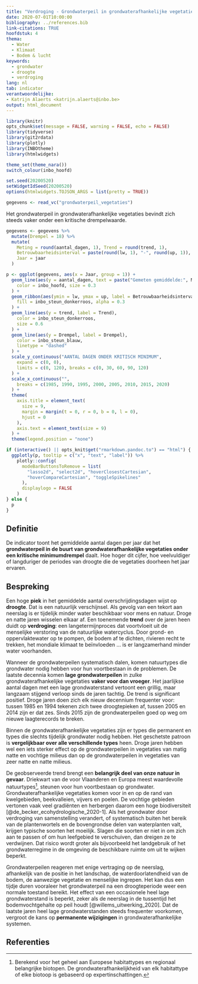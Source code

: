 ```yaml
---
title: "Verdroging - Grondwaterpeil in grondwaterafhankelijke vegetaties"
date: 2020-07-01T10:00:00
bibliography: ../references.bib
link-citations: TRUE
hoofdstuk: 4
thema:
  - Water
  - Klimaat
  - Bodem & lucht
keywords:
  - grondwater
  - droogte
  - verdroging
lang: nl
tab: indicator
verantwoordelijke:
- Katrijn Alaerts <katrijn.alaerts@inbo.be>
output: html_document
---
```


```r
library(knitr)
opts_chunk$set(message = FALSE, warning = FALSE, echo = FALSE)
library(tidyverse)
library(git2rdata)
library(plotly)
library(INBOtheme)
library(htmlwidgets)

theme_set(theme_nara())
switch_colour(inbo_hoofd)

set.seed(20200520)
setWidgetIdSeed(20200520)
options(htmlwidgets.TOJSON_ARGS = list(pretty = TRUE))
```

```r
gegevens <- read_vc("grondwaterpeil_vegetaties")
```
Het grondwaterpeil in grondwaterafhankelijke vegetaties bevindt zich steeds vaker onder een kritische drempelwaarde.

```r

gegevens <- gegevens %>%
  mutate(Drempel = 18) %>%
  mutate(
    Meting = round(aantal_dagen, 1), Trend = round(trend, 1),
    Betrouwbaarheidsinterval = paste(round(lw, 1), "-", round(up, 1)),
    Jaar = jaar
  )

p <- ggplot(gegevens, aes(x = Jaar, group = 1)) +
  geom_line(aes(y = aantal_dagen, text = paste("Gemeten gemiddelde:", Meting)),
    color = inbo_hoofd, size = 0.3
  ) +
  geom_ribbon(aes(ymin = lw, ymax = up, label = Betrouwbaarheidsinterval),
    fill = inbo_steun_donkerroos, alpha = 0.3
  ) +
  geom_line(aes(y = trend, label = Trend),
    color = inbo_steun_donkerroos,
    size = 0.6
  ) +
  geom_line(aes(y = Drempel, label = Drempel),
    color = inbo_steun_blauw,
    linetype = "dashed"
  ) +
  scale_y_continuous("AANTAL DAGEN ONDER KRITISCH MINIMUM",
    expand = c(0, 0),
    limits = c(0, 120), breaks = c(0, 30, 60, 90, 120)
  ) +
  scale_x_continuous("",
    breaks = c(1985, 1990, 1995, 2000, 2005, 2010, 2015, 2020)
  ) +
  theme(
    axis.title = element_text(
      size = 9,
      margin = margin(t = 0, r = 0, b = 0, l = 0),
      hjust = 0
    ),
    axis.text = element_text(size = 9)
  ) +
  theme(legend.position = "none")

if (interactive() || opts_knit$get("rmarkdown.pandoc.to") == "html") {
  ggplotly(p, tooltip = c("x", "text", "label")) %>%
    plotly::config(
      modeBarButtonsToRemove = list(
        "lasso2d", "select2d", "hoverClosestCartesian",
        "hoverCompareCartesian", "toggleSpikelines"
      ),
      displaylogo = FALSE
    )
} else {
  p
}
```

## Definitie
De indicator toont het gemiddelde aantal dagen per jaar dat het **grondwaterpeil in de buurt van grondwaterafhankelijke vegetaties onder een kritische minimumdrempel** daalt. Hoe hoger dit cijfer, hoe veelvuldiger of langduriger de periodes van droogte die de vegetaties doorheen het jaar ervaren. 

## Bespreking
Een hoge **piek** in het gemiddelde aantal overschrijdingsdagen wijst op **droogte**. 
Dat is een natuurlijk verschijnsel. 
Als gevolg van een tekort aan neerslag is er tijdelijk minder water beschikbaar voor mens en natuur. 
Droge en natte jaren wisselen elkaar af. 
Een toenemende **trend** over de jaren heen duidt op **verdroging**: een langetermijnproces dat voortvloeit uit de menselijke verstoring van de natuurlijke watercyclus. 
Door grond- en oppervlaktewater op te pompen, de bodem af te dichten, rivieren recht te trekken, het mondiale klimaat te beïnvloeden … is er langzamerhand minder water voorhanden.

Wanneer de grondwaterpeilen systematisch dalen, komen natuurtypes die grondwater nodig hebben voor hun voortbestaan in de problemen. 
De laatste decennia komen **lage grondwaterpeilen** in zulke grondwaterafhankelijke vegetaties **vaker voor dan vroeger**. 
Het jaarlijkse aantal dagen met een lage grondwaterstand vertoont een grillig, maar langzaam stijgend verloop sinds de jaren tachtig. 
De trend is significant positief. 
Droge jaren doen zich elk nieuw decennium frequenter voor: tussen 1985 en 1994 tekenen zich twee droogtepieken af, tussen 2005 en 2014 zijn er dat zes. 
Sinds 2015 zijn de grondwaterpeilen goed op weg om nieuwe laagterecords te breken.

Binnen de grondwaterafhankelijke vegetaties zijn er types die permanent en types die slechts tijdelijk grondwater nodig hebben. 
Het geschetste patroon is **vergelijkbaar over alle verschillende types** heen. 
Droge jaren hebben wel een iets sterker effect op de grondwaterpeilen in vegetaties van matig natte en vochtige milieus dan op de grondwaterpeilen in vegetaties van zeer natte en natte milieus. 

De geobserveerde trend brengt een **belangrijk deel van onze natuur in gevaar**. 
Driekwart van de voor Vlaanderen en Europa meest waardevolle natuurtypes^[Berekend voor het geheel aan Europese habitattypes en regionaal belangrijke biotopen. De grondwaterafhankelijkheid van elk habitattype of elke biotoop is gebaseerd op expertinschattingen.], steunen voor hun voortbestaan op grondwater. 
Grondwaterafhankelijke vegetaties komen voor in en op de rand van kwelgebieden, beekvalleien, vijvers en poelen.
De vochtige gebieden vertonen vaak veel gradiënten en herbergen daarom een hoge biodiversiteit [@de_becker_ecohydrologische_2020-1]. 
Als het grondwater door verdroging van samenstelling verandert, of systematisch buiten het bereik van de plantenwortels en de bovengrondse delen van waterplanten valt, krijgen typische soorten het moeilijk. 
Slagen die soorten er niet in om zich aan te passen of om hun leefgebied te verschuiven, dan dreigen ze te verdwijnen. 
Dat risico wordt groter als bijvoorbeeld het landgebruik of het grondwaterregime in de omgeving de beschikbare ruimte om uit te wijken beperkt. 

Grondwaterpeilen reageren met enige vertraging op de neerslag, afhankelijk van de positie in het landschap, de waterdoorlatendheid van de bodem, de aanwezige vegetatie en menselijke ingrepen. 
Het kan dus een tijdje duren vooraleer het grondwaterpeil na een droogteperiode weer een normale toestand bereikt. 
Het effect van een occasionele heel lage grondwaterstand is beperkt, zeker als de neerslag in de tussentijd het bodemvochtgehalte op peil houdt [@willems_uitwerking_2020]. 
Dat de laatste jaren heel lage grondwaterstanden steeds frequenter voorkomen, vergroot de kans op **permanente wijzigingen** in grondwaterafhankelijke systemen. 

## Referenties
